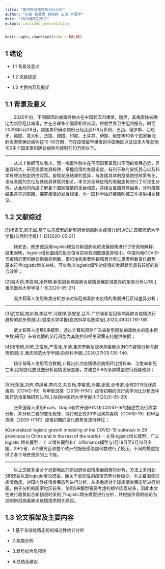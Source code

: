 ```yaml
---
title: "国内外疫情态势对比分析"
author: "刘崟 慕慧君 肖雨婷 王洁 卢晋萍"
date: "2020年5月29日"
output: ioslides_presentation
---
```


```r
knitr::opts_chunk$set(echo = FALSE)
```

## 1 绪论


- 1.1 背景及意义

- 1.2 文献综述

- 1.3 主要内容及框架


## 1.1 背景及意义

&emsp;&emsp;2020年初，不明原因的病毒性肺炎在中国武汉市爆发，随后，其病原体被确定为新型冠状病毒，并在全球多个国家相继出现。根据世界卫生组织报告，时至2020年5月28日，美国累积确诊病例已经达到176万多例，巴西、俄罗斯、西班牙、英国、意大利、法国、德国、印度、土耳其、伊朗、秘鲁等10多个国家新冠肺炎累积确诊病例在10-50万例，而在疫情最早爆发的中国地区以及加拿大等其他100多个国家累积确诊病例均控制在10万例以下。

---

&emsp;&emsp;从以上数据可以看出，同一病毒性肺炎在不同国家呈现出不同的发展态势，且差异较大。研究疫情发展规律，掌握疫情的发展态势，有利于政府安抚民心以及科学有效地制定防控政策。疫情发展结果的差异，与各国具体的疫情防控政策有关，也与各国的文化及其他具体情况相关。本文对全球疫情的发展态势进行了可视化分析，从全局的角度了解各个国家疫情的发展动态，并结合各国具体因素，分析疫情结果差异的原因，探究疫情的发展规律，为一国科学做好疫情防控工作提供相关建议。

## 1.2 文献综述

[1]杨吉安,颜忠诚.基于生态模型的新型冠状病毒肺炎疫情分析[J/OL].首都师范大学学报(自然科学版):1-12[2020-05-21]

&emsp;&emsp;杨安吉，颜忠诚运用logistic模型对新冠肺炎的发展趋势进行了研究和解释，结果表明，logistic增长曲线的拟合值与实际观测数据差异较小，中国内地COVID-19疫情的累积确诊患者病例数、累积治愈患者例数和累计死亡患者例数变化趋势基本符合logistic增长曲线。可以看出logistic模型对疫情的发展趋势具有较好的拟合效果；

[2]易大莉,李高明,冷怀明.新型冠状病毒肺炎疫情发展区域差异的聚类分析[J/OL].重庆医科大学学报:1-6[2020-05-27]

&emsp;&emsp;易大莉等人使用聚类分析方法对新冠病毒肺炎疫情的发展进行区域差异分析；

---

[3]武文韬,柏如海,李达宁,冯敖梓,徐安定,吕军.广东省新型冠状病毒肺炎疫情流行趋势的初步预测[J].暨南大学学报(自然科学与医学版),2020,41(02):181-185.

&emsp;&emsp;武文韬等人运用SIR模型，通过计算和预测广东省新型冠状病毒肺炎的基本再生数,研究广东省疫情的流行趋势为其防控和相关政策支持提供依据；

[4]杨雨琦,孙琦,王悦欣,严雪凌,乐涛.重庆市新型冠状病毒肺炎(NCP)疫情分析与趋势预测[J].重庆师范大学学报(自然科学版),2020,37(01):135-140.

&emsp;&emsp;杨宇琦等人使用官方数据,计算出此次疫情确诊病例环比增长率、治愈率和死亡率,绘制变化曲线图分析疫情发展态势，并建立SIR传染病模型进行趋势预测；

---

[5]张荣强,刘辉,李凤英,李向文,刘启玲,李星慧,孙娜,张蓓,史传道.全球2019冠状病毒病（COVID-19）与甲型流感（2009-H1N1）疫情初期的流行病学对比分析及中医药防治策略研究[J/OL].陕西中医药大学学报:1-7[2020-05-29].

&emsp;&emsp;张荣强等人采用Excel、Origin软件开展H1N1和COVID-19的描述性流行病学分析，并分析二者的变化规律，探讨和比较2019冠状病毒病（COVID-19）和甲型流感（2009-H1N1）疫情初期的变化趋势及流行特征；

《Generalized logistic growth modeling of the COVID-19 outbreak in 29 provinces in China and in the rest of the world》 一文将logistic增长模型、广义logistic 增长模型 、广义增长模型和广义Richards模型与1月19日至3月10日全国、29个省、4个重灾区和整个欧洲的报告感染病例数进行了校正。不同的模型提供了各个场景预测的上下限。

---

&emsp;&emsp;以上文献多是关于局部地区的新冠肺炎疫情发展趋势的分析，方法上多用到SIR模型以及logistic增长模型，而关于全球性的疫情态势分析极少。本文着眼全球疫情角度，对国内外疫情发展态势进行分析，从多角度对全球疫情发展态势进行刻画，由于分析的国家地区较多，使用SIR模型需要考虑的额外因素较多，因此本文在进行趋势拟合和预测时采用了logistic增长模型进行分析，并根据所得的结论为抵制新冠病毒肺炎疫情提供相关建议。

## 1.3 论文框架及主要内容


- 1.基于全球疫情态势的描述性统计分析

- 2.聚类分析

- 3.趋势拟合及预测

- 4.总结及建议

